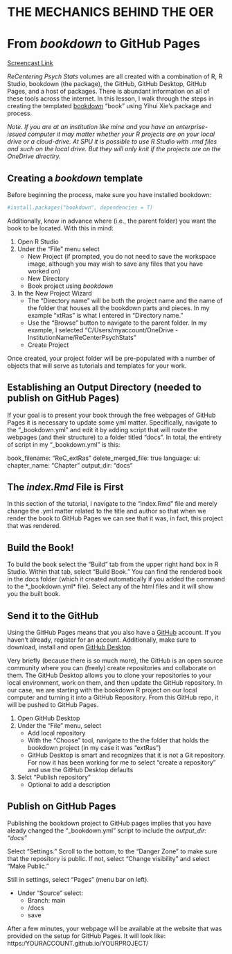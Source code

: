 # THE MECHANICS BEHIND THE OER {-}

# From *bookdown* to GitHub Pages {#book1}

[Screencast Link](https://spu.hosted.panopto.com/Panopto/Pages/Viewer.aspx?pid=7c20cc56-069a-40e2-abc7-adf3017f8c47)

*ReCentering Psych Stats* volumes are all created with a combination of R, R Studio, bookdown (the package), the GitHub, GitHub Desktop, GitHub Pages, and a host of packages. There is abundant information on all of these tools across the internet. In this lesson, I walk through the steps in creating the templated [bookdown](https://bookdown.org/) "book" using Yihui Xie's package and process.

*Note. If you are at an institution like mine and you have an enterprise-issued computer it may matter whether your R projects are on your local drive or a cloud-drive. At SPU it is possible to use R Studio with .rmd files and such on the local drive. But they will only knit if the projects are on the OneDrive directlry.*

## Creating a *bookdown* template

Before beginning the process, make sure you have installed bookdown:

```r
#install.packages("bookdown", dependencies = T)
```

Additionally, know in advance where (i.e., the parent folder) you want the book to be located. With this in mind:

1. Open R Studio
2. Under the "File" menu select
   - New Project (if prompted, you do not need to save the workspace image, although you may wish to save any files that you have worked on)
   - New Directory
   - Book project using *bookdown*
3. In the New Project Wizard
   - The "Directory name" will be both the project name and the name of the folder that houses all the bookdown parts and pieces. In my example "xtRas" is what I entered in "Directory name."
   - Use the "Browse" button to navigate to the parent folder. In my example, I selected "C/Users/myaccount/OneDrive - InstitutionName/ReCenterPsychStats"
   - Create Project

Once created, your project folder will be pre-populated with a number of objects that will serve as tutorials and templates for your work.

## Establishing an Output Directory (needed to publish on GitHub Pages)

If your goal is to present your book through the free webpages of GitHub Pages it is necessary to update some yml matter.  Specifically, navigate to the "_bookdown.yml" and edit it by adding script that will route the webpages (and their structure) to a folder titled "docs". In total, the entirety of script in my "_bookdown.yml" is this:


book_filename: "ReC_extRas"
delete_merged_file: true
language:
  ui:
    chapter_name: "Chapter "
output_dir: "docs"

## The *index.Rmd* File is First

In this section of the tutorial, I navigate to the "index.Rmd" file and merely change the .yml matter related to the title and author so that when we render the book to GitHub Pages we can see that it was, in fact, this project that was rendered.  

## Build the Book!

To build the book select the "Build" tab from the upper right hand box in R Studio.  Within that tab, select "Build Book." You can find the rendered book in the docs folder (which it created automatically if you added the command to the *_bookdown.yml* file). Select any of the html files and it will show you the built book.

## Send it to the GitHub

Using the GitHub Pages means that you also have a [GitHub](https://github.com) account. If you haven't already, register for an account. Additionally, make sure to download, install and open [GitHub Desktop](https://desktop.github.com/).  

Very briefly (because there is so much more), the GitHub is an open source community where you can (freely) create repositories and collaborate on them. The GitHub Desktop allows you to clone your repositories to your local environment, work on them, and then update the GitHub repository. In our case, we are starting with the bookdown R project on our local computer and turning it into a GitHub Repository. From this GitHub repo, it will be pushed to GitHub Pages.

1. Open GitHub Desktop
2. Under the "File" menu, select
   - Add local repository
   - With the "Choose" tool, navigate to the the folder that holds the bookdown project (in my case it was "extRas")
   - GitHub Desktop is smart and recognizes that it is not a Git repository. For now it has been working for me to select "create a repository" and use the GitHub Desktop defaults
3. Selct "Publish repository"
   - Optional to add a description
   
## Publish on GitHub Pages

Publishing the bookdown project to GitHub pages implies that you have aleady changed the "_bookdown.yml" script to include the *output_dir: "docs"* 

Select "Settings." Scroll to the bottom, to the "Danger Zone" to make sure that the repository is public. If not, select "Change visibility" and select "Make Public."

Still in settings, select "Pages" (menu bar on left). 

* Under "Source" select:  
  - Branch: main
  - /docs
  - save

After a few minutes, your webpage will be available at the website that was provided on the setup for GitHub Pages. It will look like: https:/YOURACCOUNT.github.io/YOURPROJECT/


   

